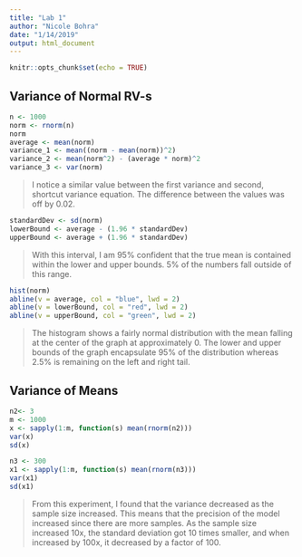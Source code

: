 ```yaml
---
title: "Lab 1"
author: "Nicole Bohra"
date: "1/14/2019"
output: html_document
---
```


```r
knitr::opts_chunk$set(echo = TRUE)
```

## Variance of Normal RV-s
``` r
n <- 1000
norm <- rnorm(n)
norm
average <- mean(norm)
variance_1 <- mean((norm - mean(norm))^2)
variance_2 <- mean(norm^2) - (average * norm)^2
variance_3 <- var(norm)
```
> I notice a similar value between the first variance and second, shortcut variance equation. The difference between the values was off by 0.02. 

``` r
standardDev <- sd(norm)
lowerBound <- average - (1.96 * standardDev)
upperBound <- average + (1.96 * standardDev)
```
> With this interval, I am 95% confident that the true mean is contained within the lower and upper bounds. 5% of the numbers fall outside of this range. 

``` r
hist(norm)
abline(v = average, col = "blue", lwd = 2)
abline(v = lowerBound, col = "red", lwd = 2)
abline(v = upperBound, col = "green", lwd = 2)
```

> The histogram shows a fairly normal distribution with the mean falling at the center of the graph at approximately 0. The lower and upper bounds of the graph encapsulate 95% of the distribution whereas 2.5% is remaining on the left and right tail. 

## Variance of Means
``` r
n2<- 3
m <- 1000
x <- sapply(1:m, function(s) mean(rnorm(n2)))
var(x)
sd(x)

n3 <- 300
x1 <- sapply(1:m, function(s) mean(rnorm(n3)))
var(x1)
sd(x1)   
```
> From this experiment, I found that the variance decreased as the sample size increased. This means that the precision of the model increased since there are more samples. As the sample size increased 10x, the standard deviation got 10 times smaller, and when increased by 100x, it decreased by a factor of 100.